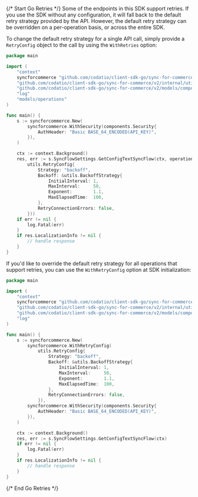 {/* Start Go Retries */}
Some of the endpoints in this SDK support retries. If you use the SDK without any configuration, it will fall back to the default retry strategy provided by the API. However, the default retry strategy can be overridden on a per-operation basis, or across the entire SDK.

To change the default retry strategy for a single API call, simply provide a `RetryConfig` object to the call by using the `WithRetries` option:
```go
package main

import (
	"context"
	syncforcommerce "github.com/codatio/client-sdk-go/sync-for-commerce/v2"
	"github.com/codatio/client-sdk-go/sync-for-commerce/v2/internal/utils"
	"github.com/codatio/client-sdk-go/sync-for-commerce/v2/models/components"
	"log"
	"models/operations"
)

func main() {
	s := syncforcommerce.New(
		syncforcommerce.WithSecurity(components.Security{
			AuthHeader: "Basic BASE_64_ENCODED(API_KEY)",
		}),
	)

	ctx := context.Background()
	res, err := s.SyncFlowSettings.GetConfigTextSyncFlow(ctx, operations.WithRetries(
		utils.RetryConfig{
			Strategy: "backoff",
			Backoff: &utils.BackoffStrategy{
				InitialInterval: 1,
				MaxInterval:     50,
				Exponent:        1.1,
				MaxElapsedTime:  100,
			},
			RetryConnectionErrors: false,
		}))
	if err != nil {
		log.Fatal(err)
	}
	if res.LocalizationInfo != nil {
		// handle response
	}
}

```

If you'd like to override the default retry strategy for all operations that support retries, you can use the `WithRetryConfig` option at SDK initialization:
```go
package main

import (
	"context"
	syncforcommerce "github.com/codatio/client-sdk-go/sync-for-commerce/v2"
	"github.com/codatio/client-sdk-go/sync-for-commerce/v2/internal/utils"
	"github.com/codatio/client-sdk-go/sync-for-commerce/v2/models/components"
	"log"
)

func main() {
	s := syncforcommerce.New(
		syncforcommerce.WithRetryConfig(
			utils.RetryConfig{
				Strategy: "backoff",
				Backoff: &utils.BackoffStrategy{
					InitialInterval: 1,
					MaxInterval:     50,
					Exponent:        1.1,
					MaxElapsedTime:  100,
				},
				RetryConnectionErrors: false,
			}),
		syncforcommerce.WithSecurity(components.Security{
			AuthHeader: "Basic BASE_64_ENCODED(API_KEY)",
		}),
	)

	ctx := context.Background()
	res, err := s.SyncFlowSettings.GetConfigTextSyncFlow(ctx)
	if err != nil {
		log.Fatal(err)
	}
	if res.LocalizationInfo != nil {
		// handle response
	}
}

```
{/* End Go Retries */}
